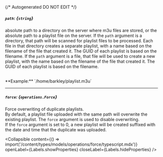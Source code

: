 {/* Autogenerated DO NOT EDIT  */}

##### `path`: *{`string`}*
absolute path to a directory on the server where m3u files are stored, or the absolute path to a playlist file on the server. 
If the `path` argument is a directory, that path will be scanned for playlist files to be processed. 
Each file in that directory creates a separate playlist, with a name based on the filename of the file that created it. 
The GUID of each playlist is based on the filename. 
If the `path` argument is a file, that file will be used to create a new playlist, with the name based on the filename of the file that created it. 
The GUID of each playlist is based on the filename.

<br/>
**Example:** `/home/barkley/playlist.m3u`

---
##### `force`: *{`operations.Force`}*
Force overwriting of duplicate playlists.  
By default, a playlist file uploaded with the same path will overwrite the existing playlist. 
The `force` argument is used to disable overwriting.  
If the `force` argument is set to 0, a new playlist will be created suffixed with the date and time that the duplicate was uploaded.


<Collapsible content={() => import('/content/types/models/operations/force/typescript.mdx')} openLabel={Labels.showProperties} closeLabel={Labels.hideProperties} />



